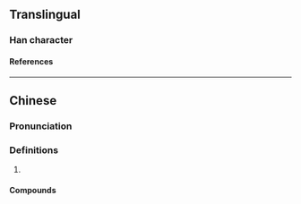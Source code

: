 {{character info/new}}
{{also|呱}}
==Translingual==

===Han character===
{{Han char|rn=30|rad=口|as=06|sn=9|four=6203|canj=RHHV|ids=⿰口𠂢}}

====References====
{{Han ref|kx=0189.271|dkj=03625|hdz=10618.130|uh=54CC}}

----

==Chinese==
{{zh-forms}}

===Pronunciation===
{{zh-pron
|m=pài
}}

===Definitions===
{{zh-hanzi}}

# {{n-g|Used in transcription.}}

====Compounds====
{{zh-der|哌嗪|哌啶}}